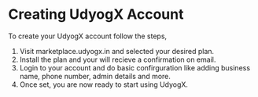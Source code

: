 # Creating UdyogX Account

To create your UdyogX account follow the steps,

1. Visit marketplace.udyogx.in and selected your desired plan.
2. Install the plan and your will recieve a confirmation on email.
3. Login to your account and do basic confirguration like adding business name, phone number, admin details and more.
4. Once set, you are now ready to start using UdyogX.